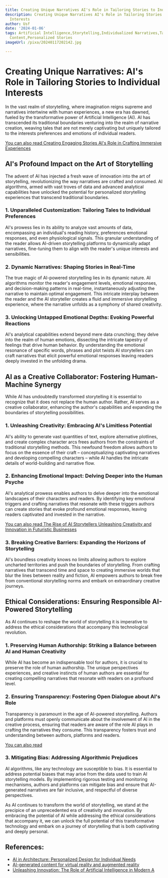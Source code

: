 ```yaml
---
title: Creating Unique Narratives AI's Role in Tailoring Stories to Individual Interests
description: Creating Unique Narratives AI's Role in Tailoring Stories to Individual
  Interests
author: Usf
date: '2024-01-06'
tags: Artificial Intelligence,Storytelling,Individualized Narratives,Tailored Content,AI-Generated
  Content,Personalized Stories
imageUrl: /pixa/20240117202142.jpg

---
```

# Creating  Unique Narratives: AI's Role in Tailoring Stories  to Individual Interests

In  the vast realm  of storytelling, where imagination reigns supreme and narratives intertwine with human experiences, a new era has dawned, fueled by the transformative power  of Artificial Intelligence (AI).  AI has transcended its traditional boundaries venturing into the realm  of narrative creation, weaving tales that are not merely captivating but uniquely tailored to the interests preferences  and emotions of individual readers.

[You can also read Creating Engaging Stories AI's Role in Crafting Immersive Experiences](Creating%20Engaging%20Stories%20AI%27s%20Role%20in%20Crafting%20Immersive%20Experiences)


## AI's Profound  Impact on  the Art  of Storytelling

The advent of AI  has  injected a fresh wave of innovation into the art of storytelling, revolutionizing the way narratives are crafted and consumed.  AI algorithms, armed with vast  troves of data and advanced analytical capabilities have unlocked the potential for personalized storytelling  experiences that transcend traditional boundaries.

### 1. Unparalleled Customization: Tailoring Tales to  Individual Preferences

AI's prowess lies in its  ability to analyze vast amounts of data, encompassing  an  individual's  reading history, preferences emotional responses, and even  physiological signals.  This granular understanding of the reader allows  AI-driven storytelling platforms to dynamically  adapt narratives, fine-tuning them to align with the reader's unique interests and sensibilities.

### 2. Dynamic Narratives: Shaping Stories in Real-Time

The true magic of AI-powered storytelling lies in  its dynamic nature. AI algorithms monitor the reader's engagement levels, emotional responses, and decision-making patterns in real-time, instantaneously adjusting the narrative to maintain optimal engagement. This  intricate interplay between the reader and the AI storyteller creates a fluid and immersive storytelling experience, where the narrative  unfolds  as a symphony of shared creativity.

### 3. Unlocking Untapped Emotional Depths: Evoking  Powerful Reactions

AI's analytical  capabilities extend  beyond  mere data crunching; they delve into the realm of human emotions, dissecting the  intricate tapestry of feelings that drive human behavior. By understanding the emotional resonance of specific words, phrases and plot twists  AI storytellers can craft narratives that elicit powerful emotional responses leaving readers  deeply invested in the unfolding drama.

## AI as a Creative Collaborator: Fostering Human-Machine  Synergy

While AI has undoubtedly transformed storytelling it is essential to recognize that it does not replace the human author. Rather, AI serves  as a creative collaborator, enhancing the author's capabilities and expanding the boundaries of storytelling possibilities.

### 1. Unleashing Creativity: Embracing  AI's Limitless Potential

AI's ability  to generate vast quantities of text, explore alternative plotlines, and create complex character arcs frees authors from  the constraints  of traditional storytelling methods. This newfound  freedom allows authors to  focus on the  essence of their craft – conceptualizing captivating narratives and  developing compelling characters – while AI handles the intricate details of world-building and narrative flow.

### 2. Enhancing Emotional  Impact: Delving Deeper into the Human Psyche

AI's analytical prowess enables authors to delve deeper into the emotional  landscapes of their characters and readers. By identifying  key emotional  triggers and crafting narratives that resonate with these triggers authors  can create stories that evoke  profound emotional responses,  leaving readers captivated and invested in the narrative.

[You can also read The Rise of AI Storytellers Unleashing Creativity and Innovation in Futuristic Businesses](The%20Rise%20of%20AI%20Storytellers%20Unleashing%20Creativity%20and%20Innovation%20in%20Futuristic%20Businesses)


### 3. Breaking Creative Barriers: Expanding the Horizons of Storytelling

AI's boundless creativity  knows no limits allowing  authors to explore uncharted territories and push the boundaries  of  storytelling. From crafting narratives that transcend time and space  to creating immersive worlds that  blur the lines between reality and fiction, AI empowers authors to break free from conventional storytelling norms and  embark on extraordinary creative journeys.

## Ethical Considerations: Ensuring Responsible AI-Powered Storytelling

As  AI continues  to reshape the world of storytelling it is imperative to address the ethical considerations  that accompany  this technological revolution.

### 1. Preserving  Human Authorship: Striking a Balance between AI and Human Creativity

While AI has  become an  indispensable tool for authors,  it is crucial to preserve the role of human authorship. The unique perspectives experiences, and creative instincts of human authors are essential for creating  compelling narratives  that resonate with readers on a profound level.

### 2. Ensuring Transparency: Fostering Open Dialogue about AI's Role

Transparency is paramount in the age of AI-powered storytelling. Authors and platforms must openly communicate about the involvement of AI in the creative process, ensuring that readers are aware of the role AI plays in crafting the narratives  they  consume. This transparency fosters trust and understanding between authors, platforms and readers.

[You  can also read ]()


### 3. Mitigating Bias: Addressing Algorithmic Prejudices

AI algorithms, like any technology are susceptible to  bias. It is essential to address potential biases that may arise from  the data used to train AI storytelling models. By implementing rigorous testing and monitoring mechanisms, authors and platforms can mitigate bias  and ensure that AI-generated narratives are fair inclusive, and respectful of diverse perspectives.

As AI continues to transform the world of  storytelling, we stand at the precipice of an unprecedented era of creativity and innovation. By  embracing the potential of AI while addressing  the ethical considerations that accompany it, we can  unlock the full potential  of this  transformative technology and embark on a journey of storytelling that is both captivating and deeply personal.

## References:
- [AI in Architecture: Personalized Design for Individual Needs](https://www.realspace3d.com/blog/design-personalization-with-ai-tailoring-spaces-to-individual-needs/)
- [AI-generated content for virtual reality and augmented reality](https://aicontentfy.com/en/blog/ai-generated-content-for-virtual-reality-and-augmented-reality)
- [Unleashing Innovation: The Role of Artificial Intelligence in Modern A](https://appstango.com/blogs/news/unleashing-innovation-the-role-of-artificial-intelligence-in-modern-app-development)
